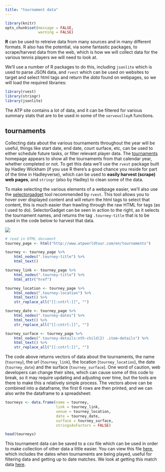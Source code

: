 ```yaml
---
title: "tournament data"
---
```


```r
library(knitr)
opts_chunk$set(message = FALSE,
               warning = FALSE)

```

**R** can be used to retreive data from many sources and in many different formats.  R also has the potential, via some fantastic packages, to scrape/harvest data from the web, which is how we will collect data for the various tennis players we will need to look at.

We'll use a number of R packages to do this, including `jsonlite` which is used to parse JSON data, and `rvest` which can be used on websites to target and select html tags and return the _data_ found on webpages, so we will load the required libraries:

```r
library(rvest)
library(stringr)
library(jsonlite)
```

The ATP site contains a lot of data, and it can be filtered for various summary stats that are to be used in some of the `servevolleyR` functions.

## tournaments

Collecting data about the various tournaments throughout the year will be useful, things like start date, end date, court surface, etc, can be used to either schedule future tasks, or filter relevant player data.  The [tournaments](http://www.atpworldtour.com/en/tournaments) homepage appears to show all the tournaments from that calendar year, whether completed or not.  To get this data we'll use the `rvest` package built by Hadley Wickham (if you use R there's a good chance you reside for part of the time in Hadleyverse), which can be used to **easily harvest (scrape) web pages**, and `stringr` (also by Hadley) to clean some of the data.

<div class="row">
<div class="col-sm-4">

To make selecting the various elements of a webpage easier, we'll also use the [selectorgadget](http://selectorgadget.com/) tool recommended by `rvest`.  This tool allows you to hover over displayed content and will return the html tags to select that content, this is much easier than trawling through the raw HTML for tags (as I used to do).  SelectorGadget can be seen in action to the right, as it selects the tournament names, and returns the tag `.tourney-title` that is to be used in the code below to harvest that data.

</div>
<div class="col-sm-8">
<img class="img-reponsive" src="images/snipping-tool-eg.jpg" href="https://github.com/durtal/talks/blob/gh-pages/traders-conference/example/images/snipping-tool-eg.jpg">
</div>
</div>

```r
# read in HTML document
tourney_page <- html("http://www.atpworldtour.com/en/tournaments")

tourney <- tourney_page %>%
    html_nodes(".tourney-title") %>%
    html_text()

tourney_link <- tourney_page %>%
    html_nodes(".tourney-title") %>%
    html_attr("href")

tourney_location <- tourney_page %>%
    html_nodes(".tourney-location") %>%
    html_text() %>%
    str_replace_all("[[:cntrl:]]", "")

tourney_date <- tourney_page %>%
    html_nodes(".tourney-dates") %>%
    html_text() %>%
    str_replace_all("[[:cntrl:]]", "")

tourney_surface <- tourney_page %>%
    html_nodes(".tourney-details:nth-child(2) .item-details") %>%
    html_text() %>%
    str_replace_all("[[:cntrl:]]", "")

```

The code above returns vectors of data about the tournaments, the name (`tourney`), the url (`tourney_link`), the location (`tourney_location`), the date (`tourney_date`) and the surface (`tourney_surface`).  One word of caution, web developers can change their sites, which can cause some of this code to break, so it may require updating and adjusting over time, but the tools are there to make this a relatively simple process.  The vectors above can be combined into a dataframe, the first 6 rows are then printed, and we can also write the dataframe to a spreadsheet:

```r
tourneys <- data.frame(name = tourney,
                       link = tourney_link,
                       venue = tourney_location,
                       date = tourney_date,
                       surface = tourney_surface,
                       stringsAsFactors = FALSE)

head(tourneys)
```

This tournament data can be saved to a csv file which can be used in order to make collection of other data a little easier.  You can view this file [here](https://github.com/durtal/talks/blob/gh-pages/traders-conference/example/data/tournaments.csv), which includes the dates when tournaments are being played, useful for filtering data and getting up to date matches.  We look at getting this match data [here](match-data-collection.html).
